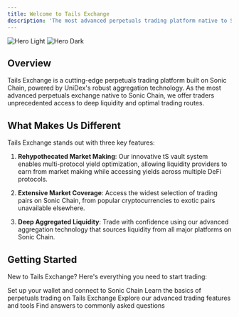 ```yaml
---
title: Welcome to Tails Exchange
description: 'The most advanced perpetuals trading platform native to Sonic Chain'
---
```


<img alt="Hero Light" classname="block dark:hidden" src="/images/hero-dark.svg" />

<img alt="Hero Dark" classname="hidden dark:block" src="/images/hero-dark.svg" />

## Overview

Tails Exchange is a cutting-edge perpetuals trading platform built on Sonic Chain, powered by UniDex's robust aggregation technology. As the most advanced perpetuals exchange native to Sonic Chain, we offer traders unprecedented access to deep liquidity and optimal trading routes.

## What Makes Us Different

Tails Exchange stands out with three key features:

1. **Rehypothecated Market Making**: Our innovative tS vault system enables multi-protocol yield optimization, allowing liquidity providers to earn from market making while accessing yields across multiple DeFi protocols.

2. **Extensive Market Coverage**: Access the widest selection of trading pairs on Sonic Chain, from popular cryptocurrencies to exotic pairs unavailable elsewhere.

3. **Deep Aggregated Liquidity**: Trade with confidence using our advanced aggregation technology that sources liquidity from all major platforms on Sonic Chain.

## Getting Started

New to Tails Exchange? Here's everything you need to start trading:

<CardGroup cols={2}>
  <Card title="Connect Wallet" icon="wallet" href="/guides/wallet-setup">
    Set up your wallet and connect to Sonic Chain
  </Card>

  <Card title="Trading Guide" icon="book" href="/guides/trading">
    Learn the basics of perpetuals trading on Tails Exchange
  </Card>

  <Card title="Platform Features" icon="shapes" href="/features/overview">
    Explore our advanced trading features and tools
  </Card>

  <Card title="FAQ" icon="circle-question" href="/resources/faq">
    Find answers to commonly asked questions
  </Card>
</CardGroup>